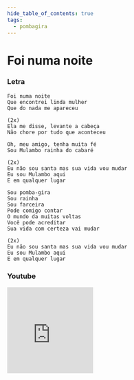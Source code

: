 ```yaml
---
hide_table_of_contents: true
tags:
  - pombagira
---
```


# Foi numa noite

### Letra

```text
Foi numa noite
Que encontrei linda mulher
Que do nada me apareceu

(2x)
Ela me disse, levante a cabeça
Não chore por tudo que aconteceu

Oh, meu amigo, tenha muita fé
Sou Mulambo rainha do cabaré

(2x)
Eu não sou santa mas sua vida vou mudar
Eu sou Mulambo aqui
E em qualquer lugar

Sou pomba-gira
Sou rainha
Sou farceira
Pode comigo contar
O mundo da muitas voltas
Você pode acreditar
Sua vida com certeza vai mudar

(2x)
Eu não sou santa mas sua vida vou mudar
Eu sou Mulambo aqui
E em qualquer lugar
```

### Youtube

<iframe
  width="200"
  height="200"
  src="https://www.youtube.com/embed/Tl8noe3vAYI"
  title="YouTube video player"
  frameborder="0"
  allow="accelerometer; autoplay; clipboard-write; encrypted-media; gyroscope; picture-in-picture; web-share"
  referrerpolicy="strict-origin-when-cross-origin"
  allowfullscreen
></iframe>

